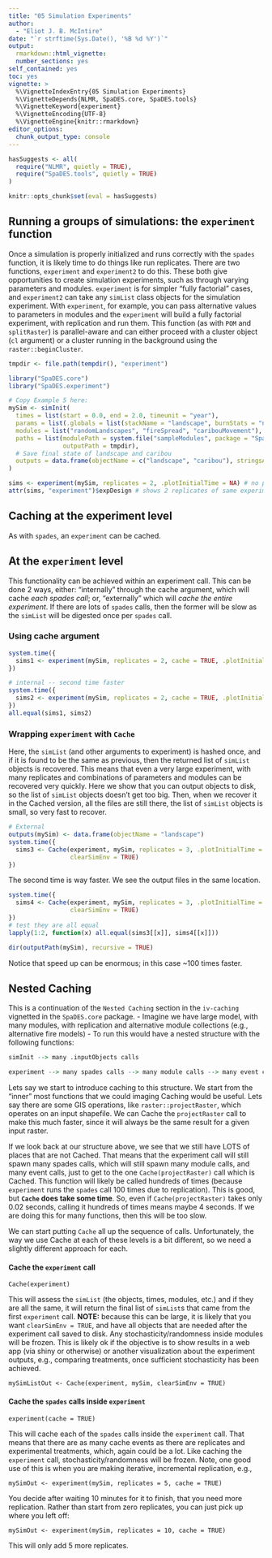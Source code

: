 ```yaml
---
title: "05 Simulation Experiments"
author:
  - "Eliot J. B. McIntire"
date: "`r strftime(Sys.Date(), '%B %d %Y')`"
output:
  rmarkdown::html_vignette:
  number_sections: yes
self_contained: yes
toc: yes
vignette: >
  %\VignetteIndexEntry{05 Simulation Experiments}
  %\VignetteDepends{NLMR, SpaDES.core, SpaDES.tools}
  %\VignetteKeyword{experiment}
  %\VignetteEncoding{UTF-8}
  %\VignetteEngine{knitr::rmarkdown}
editor_options: 
  chunk_output_type: console
---
```


```r
hasSuggests <- all(
  require("NLMR", quietly = TRUE),
  require("SpaDES.tools", quietly = TRUE)
)

knitr::opts_chunk$set(eval = hasSuggests)
```

## Running a groups of simulations: the `experiment` function

Once a simulation is properly initialized and runs correctly with the `spades` function, it is likely time to do things like run replicates.
There are two functions, `experiment` and `experiment2` to do this. These both give opportunities to create simulation experiments, such as through varying parameters and modules.
`experiment` is for simpler "fully factorial" cases, and `experiment2` can take any `simList` class objects for the simulation experiment.
With `experiment`, for example, you can pass alternative values to parameters in modules and the `experiment` will build a fully factorial experiment, with replication and run them.
This function (as with `POM` and `splitRaster`) is parallel-aware and can either proceed with a cluster object (`cl` argument) or a cluster running in the background using the `raster::beginCluster`.

```r
tmpdir <- file.path(tempdir(), "experiment")

library("SpaDES.core")
library("SpaDES.experiment")

# Copy Example 5 here:
mySim <- simInit(
  times = list(start = 0.0, end = 2.0, timeunit = "year"),
  params = list(.globals = list(stackName = "landscape", burnStats = "nPixelsBurned")),
  modules = list("randomLandscapes", "fireSpread", "caribouMovement"),
  paths = list(modulePath = system.file("sampleModules", package = "SpaDES.core"),
               outputPath = tmpdir),
  # Save final state of landscape and caribou
  outputs = data.frame(objectName = c("landscape", "caribou"), stringsAsFactors = FALSE)
)

sims <- experiment(mySim, replicates = 2, .plotInitialTime = NA) # no plotting
attr(sims, "experiment")$expDesign # shows 2 replicates of same experiment
```

## Caching at the experiment level

As with `spades`, an `experiment` can be cached.

## At the `experiment` level

This functionality can be achieved within an experiment call.
This can be done 2 ways, either: "internally" through the cache argument, which will cache *each spades call*; or, "externally" which will *cache the entire experiment*.
If there are lots of `spades` calls, then the former will be slow as the `simList` will be digested once per `spades` call.

### Using cache argument

```r
system.time({
  sims1 <- experiment(mySim, replicates = 2, cache = TRUE, .plotInitialTime = NA)
})

# internal -- second time faster
system.time({
  sims2 <- experiment(mySim, replicates = 2, cache = TRUE, .plotInitialTime = NA)
})
all.equal(sims1, sims2)
```

### Wrapping `experiment` with `Cache`

Here, the `simList` (and other arguments to experiment) is hashed once, and if it is found to be the same as previous, then the returned list of `simList` objects is recovered. 
This means that even a very large experiment, with many replicates and combinations of parameters and modules can be recovered very quickly. 
Here we show that you can output objects to disk, so the list of `simList` objects doesn't get too big.
Then, when we recover it in the Cached version, all the files are still there, the list of `simList` objects is small, so very fast to recover.

```r
# External
outputs(mySim) <- data.frame(objectName = "landscape")
system.time({
  sims3 <- Cache(experiment, mySim, replicates = 3, .plotInitialTime = NA,
                 clearSimEnv = TRUE)
})
```

The second time is way faster. We see the output files in the same location.

```r
system.time({
  sims4 <- Cache(experiment, mySim, replicates = 3, .plotInitialTime = NA,
                 clearSimEnv = TRUE)
})
# test they are all equal
lapply(1:2, function(x) all.equal(sims3[[x]], sims4[[x]])) 

dir(outputPath(mySim), recursive = TRUE)
```

Notice that speed up can be enormous; in this case ~100 times faster.

## Nested Caching

This is a continuation of the `Nested Caching` section in the `iv-caching` vignetted in the `SpaDES.core` package.
- Imagine we have large model, with many modules, with replication and alternative module collections (e.g., alternative fire models)
- To run this would have a nested structure with the following functions:

```r
simInit --> many .inputObjects calls

experiment --> many spades calls --> many module calls --> many event calls --> many function calls

```

Lets say we start to introduce caching to this structure.
We start from the "inner" most functions that we could imaging Caching would be useful. Lets say there are some GIS operations, like `raster::projectRaster`, which operates on an input shapefile.
We can Cache the `projectRaster` call to make this much faster, since it will always be the same result for a given input raster. 

If we look back at our structure above, we see that we still have LOTS of places that are not Cached.
That means that the experiment call will still spawn many spades calls, which will still spawn many module calls, and many event calls, just to get to the one `Cache(projectRaster)` call which is Cached.
This function will likely be called hundreds of times (because `experiment` runs the `spades` call 100 times due to replication).
This is good, but **`Cache` does take some time**.
So, even if `Cache(projectRaster)` takes only 0.02 seconds, calling it hundreds of times means maybe 4 seconds.
If we are doing this for many functions, then this will be too slow. 

We can start putting `Cache` all up the sequence of calls.
Unfortunately, the way we use Cache at each of these levels is a bit different, so we need a slightly different approach for each. 

#### Cache the `experiment` call

`Cache(experiment)`

This will assess the `simList` (the objects, times, modules, etc.) and if they are all the same, it will return the final list of `simList`s that came from the first `experiment` call.
**NOTE:** because this can be large, it is likely that you want `clearSimEnv = TRUE`, and have all objects that are needed after the experiment call saved to disk.
Any stochasticity/randomness inside modules will be frozen.
This is likely ok if the objective is to show results in a web app (via shiny or otherwise) or another visualization about the experiment outputs, e.g., comparing treatments, once sufficient stochasticity has been achieved.

`mySimListOut <- Cache(experiment, mySim, clearSimEnv = TRUE)`

#### Cache the `spades` calls inside `experiment`

`experiment(cache = TRUE)`

This will cache each of the `spades` calls inside the `experiment` call.
That means that there are as many cache events as there are replicates and experimental treatments, which, again could be a lot.
Like caching the `experiment` call, stochasticity/randomness will be frozen.
Note, one good use of this is when you are making iterative, incremental replication, e.g., 

`mySimOut <- experiment(mySim, replicates = 5, cache = TRUE)`

You decide after waiting 10 minutes for it to finish, that you need more replication.
Rather than start from zero replicates, you can just pick up where you left off:

`mySimOut <- experiment(mySim, replicates = 10, cache = TRUE)`

This will only add 5 more replicates.
